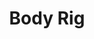 ---
title: "Body Rig"
description: "Design immersive experiences that work with the human form and perspective."
---